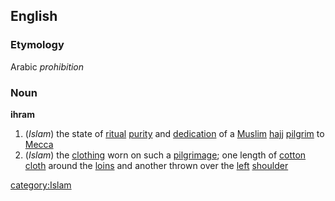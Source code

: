 ==English==
===Etymology===
Arabic ''prohibition''
===Noun===
'''ihram'''
#(''Islam'') the state of [[ritual]] [[purity]] and [[dedication]] of a [[Muslim]] [[hajj]] [[pilgrim]] to [[Mecca]]
#(''Islam'') the [[clothing]] worn on such a [[pilgrimage]]; one length of [[cotton]] [[cloth]] around the [[loins]] and another thrown over the [[left]] [[shoulder]]
[[category:Islam]]